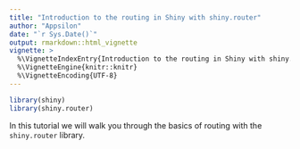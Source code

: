 ```yaml
---
title: "Introduction to the routing in Shiny with shiny.router"
author: "Appsilon"
date: "`r Sys.Date()`"
output: rmarkdown::html_vignette
vignette: >
  %\VignetteIndexEntry{Introduction to the routing in Shiny with shiny.router}
  %\VignetteEngine{knitr::knitr}
  %\VignetteEncoding{UTF-8}
---
```


```r
library(shiny)
library(shiny.router)
```

In this tutorial we will walk you through the basics of routing with the `shiny.router` library.
